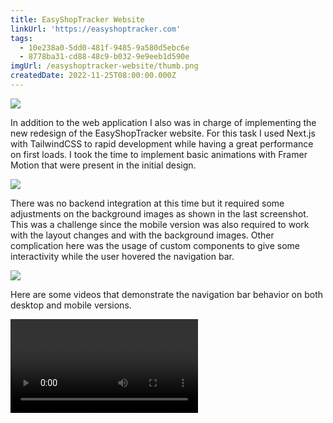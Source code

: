 ```yaml
---
title: EasyShopTracker Website
linkUrl: 'https://easyshoptracker.com'
tags:
  - 10e238a0-5dd0-481f-9485-9a580d5ebc6e
  - 8778ba31-cd88-48c9-b032-9e9eeb1d590e
imgUrl: /easyshoptracker-website/thumb.png
createdDate: 2022-11-25T08:00:00.000Z
---
```


![](/easyshoptracker-website/1.jpg)

In addition to the web application I also was in charge of implementing the new redesign of the EasyShopTracker website. For this task I used Next.js with TailwindCSS to rapid development while having a great performance on first loads. I took the time to implement basic animations with Framer Motion that were present in the initial design.

![](/easyshoptracker-website/2.jpg)

There was no backend integration at this time but it required some adjustments on the background images as shown in the last screenshot. This was a challenge since the mobile version was also required to work with the layout changes and with the background images. Other complication here was the usage of custom components to give some interactivity while the user hovered the navigation bar.

![](/easyshoptracker-website/3.jpg)

Here are some videos that demonstrate the navigation bar behavior on both desktop and mobile versions.

<Video width={1473} height={1152} src="/easyshoptracker-website/easyshoptracker-desktop.mp4" />

<Video width={383} height={839} src="/easyshoptracker-website/easyshoptracker-mobile.mp4" />
